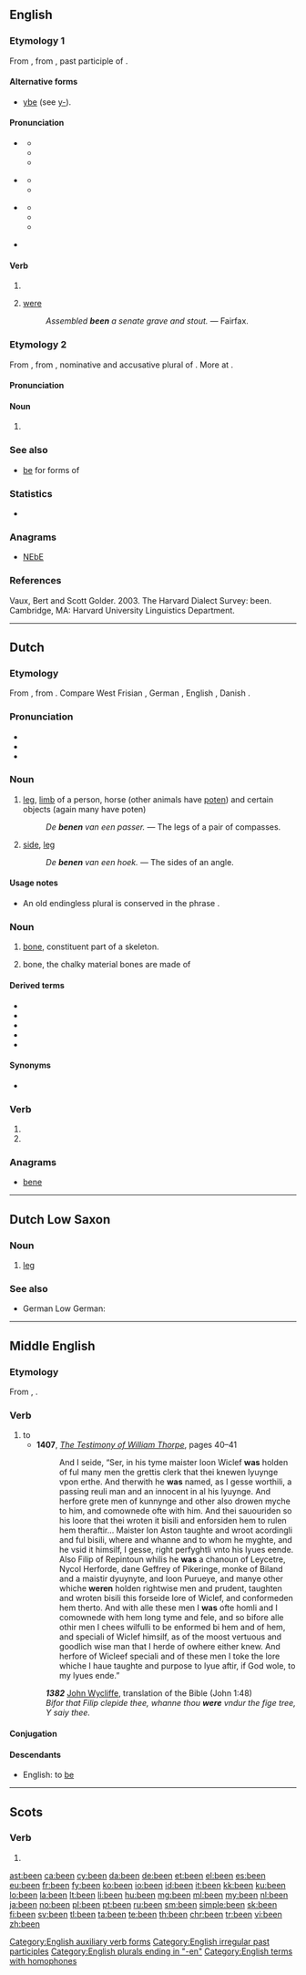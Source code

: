{{also|ben|Ben}}
==English==
{{rft}}
{{wikipedia}}

===Etymology 1===
From {{etyl|enm|en}} {{term|ybeen||lang=enm}}, from {{etyl|ang|en}} {{m|ang|ġebēon}}, past participle of {{term|bēon||to be|lang=ang}}.

====Alternative forms====
* {{sense|obsolete}} [[ybe]] (see [[y-]]).

====Pronunciation====
* {{a|GenAm|RP}} {{IPA|/bɪn/|lang=en}} 
** {{audio|en-us-been.ogg|Audio (US)|lang=en}}
** {{homophones|lang=en|bin}}
** {{rhymes|ɪn|lang=en}}
* {{a|GenAm}} {{IPA|/bɛn/|lang=en}}
** {{homophones|lang=en|Ben}}
** {{rhymes|ɛn|lang=en}}
* {{a|RP}} {{IPA|/biːn/|lang=en}}
** {{audio|En-uk-been.ogg|Audio (UK)|lang=en}}
** {{homophones|lang=en|bean}}
** {{rhymes|iːn|lang=en}}
* {{a|unstressed}} {{IPA|/bɨn/|/bɪ̈n/|lang=en}}

====Verb====
{{head|en|verb form}}

# {{past participle of|be|lang=en}}
# {{context|obsolete|lang=en}} [[were]]
#: ''Assembled '''been''' a senate grave and stout.'' &mdash; Fairfax.
<!-- Translations belong at [[be]] -->

===Etymology 2===
From {{etyl|enm|en}} {{term|been|lang=enm}}, from {{etyl|ang|en}} {{m|ang|bēon||bees}}, nominative and accusative plural of {{m|ang|bēo||bee}}. More at {{l/en|bee}}.

====Pronunciation====
{{rfp|lang=en}}

====Noun====
{{head|en|plural}}

# {{context|UK|_|dialectal|lang=en}} {{plural of|bee|lang=en}}

===See also===
* [[be#Inflection|be]] for forms of {{term|be|lang=en}}

===Statistics===
* {{rank|who|said|would|46|been|will|no|them}}

===Anagrams===
* [[NEbE#English|NEbE]]

===References===
Vaux, Bert and Scott Golder. 2003. The Harvard Dialect Survey: been. Cambridge, MA: Harvard University Linguistics Department.

[[Category:English auxiliary verb forms]]
[[Category:English irregular past participles]]
[[Category:English plurals ending in "-en"]]
[[Category:English terms with homophones]]

----

==Dutch==
{{picdic| image=Beine.JPG
| width=310
| labels=
<!-- Paard -->
{{picdiclabel| color=white | fontsize=12 | posx= 20 | posy= 90 | link=knie | lang=nl }}
{{picdiclabel| color=black | fontsize=12 | posx= 80 | posy=160 | link=enkel | align=left | lang=nl }}
<!-- Wolf -->
{{picdiclabel| color=white | fontsize=12 | posx=115 | posy=100 | link=knie | align=left | lang=nl }}
{{picdiclabel| color=black | fontsize=12 | posx=165 | posy=170 | link=enkel | align=left | lang=nl }}
<!-- Mens -->
{{picdiclabel| color=black | fontsize=12 | posx=260 | posy= 35 | link=heup | lang=nl }}
{{picdiclabel| color=black | fontsize=12 | posx=260 | posy= 80 | link=dij | lang=nl }}
{{picdiclabel| color=black | fontsize=12 | posx=260 | posy=130 | link=knie | lang=nl }}
{{picdiclabel| color=black | fontsize=12 | posx=275 | posy=180 | link=kuit | lang=nl }}
{{picdiclabel| color=black | fontsize=12 | posx=270 | posy=235 | link=enkel | align=left | lang=nl }}
{{picdiclabel| color=black | fontsize=12 | posx=240 | posy=220 | link=voet | align=right | lang=nl }}
| detail1=Click on labels in the image
| detail2=
{{picdicimg| link=limb | lang=nl }}
}}

===Etymology===
From {{etyl|odt|nl}} {{m|odt|*bēn}}, from {{etyl|gem-pro|nl}} {{m|gem-pro|*bainą}}. Compare West Frisian {{term|bien|lang=fy}}, German {{term|Bein|lang=de}}, English {{term|bone|lang=en}}, Danish {{term|ben|lang=da}}.

===Pronunciation===
* {{rhymes|eːn|lang=nl}}
* {{IPA|/beːn/|lang=nl}}
* {{audio|Nl-been.ogg|audio|lang=nl}}

===Noun===
{{nl-noun|n|-en|beentje}}

# {{context|anatomy|lang=nl}} [[leg]], [[limb]] of a person, horse (other animals have [[poten]]) and certain objects (again many have poten)
#: ''De '''benen''' van een passer.'' &mdash; The legs of a pair of compasses.
# {{context|mathematics|lang=nl}} [[side]], [[leg]]
#: ''De '''benen''' van een hoek.'' &mdash; The sides of an angle.

====Usage notes====
* An old endingless plural is conserved in the phrase {{term|op de been||upright, standing, awake|lang=nl}}.

===Noun===
{{nl-noun|n|-eren|pl2=benen|beentje}}

# [[bone]], constituent part of a skeleton.
# {{context|uncountable|lang=nl}} bone, the chalky material bones are made of

====Derived terms====
{{top4}}
* {{l|nl|benig}}
* {{l|nl|borstbeen}}
* {{l|nl|gebeente}}
* {{l|nl|ontbenen}}
* {{l|nl|tweebeen}}
{{bottom}}

====Synonyms====
* {{sense|bone}} {{l|nl|bot}}

===Verb===
{{nl-verb-form}}

# {{nl-verb form of|p=1|n=sg|t=pres|m=ind|benen}}
# {{nl-verb form of|m=imp|benen}}

===Anagrams===
* [[bene#Dutch|bene]]

----

==Dutch Low Saxon==

===Noun===
{{head|nds-nl|noun}}

# [[leg]]

===See also===
* German Low German: {{l|nds-de|Been}}

----

==Middle English==

===Etymology===
From {{etyl|ang|enm}} {{term|beon|lang=ang}}, {{term|wesan|lang=ang}}.

===Verb===
{{head|enm|verb}}

# to {{l/en|be}}
#* '''1407''', ''[[w:The Testimony of William Thorpe|The Testimony of William Thorpe]]'', pages 40–41
#*: And I seide, “Ser, in his tyme maister Ioon Wiclef '''was''' holden of ful many men the grettis clerk that thei knewen lyuynge vpon erthe. And therwith he '''was''' named, as I gesse worthili, a passing reuli man and an innocent in al his lyuynge. And herfore grete men of kunnynge and other also drowen myche to him, and comownede ofte with him. And thei sauouriden so his loore that thei wroten it bisili and enforsiden hem to rulen hem theraftir… Maister Ion Aston taughte and wroot acordingli and ful bisili, where and whanne and to whom he myghte, and he vsid it himsilf, I gesse, right perfyghtli vnto his lyues eende. Also Filip of Repintoun whilis he '''was''' a chanoun of Leycetre, Nycol Herforde, dane Geffrey of Pikeringe, monke of Biland and a maistir dyuynyte, and Ioon Purueye, and manye other whiche '''weren''' holden rightwise men and prudent, taughten and wroten bisili this forseide lore of Wiclef, and conformeden hem therto. And with alle these men I '''was''' ofte homli and I comownede with hem long tyme and fele, and so bifore alle othir men I chees wilfulli to be enformed bi hem and of hem, and speciali of Wiclef himsilf, as of the moost vertuous and goodlich wise man that I herde of owhere either knew. And herfore of Wicleef speciali and of these men I toke the lore whiche I haue taughte and purpose to lyue aftir, if God wole, to my lyues ende.”
#:'''''1382''''' [[w:John Wycliffe|John Wycliffe]], translation of the Bible (John 1:48)
#:''Bifor that Filip clepide thee, whanne thou '''were''' vndur the fige tree, Y saiy thee.''

====Conjugation====
{{enm-conj|type=strong|am|are, been|art|are, been|is|are, been|be|been|beende|(y)been|was|were(n)|were|were(n)|was|were(n)|wer(e)|weren|be|beth}}

====Descendants====
* English: to [[be]]

----

==Scots==

===Verb===
{{head|sco|past participle}}

# {{past participle of|be|lang=sco}}

[[ast:been]]
[[ca:been]]
[[cy:been]]
[[da:been]]
[[de:been]]
[[et:been]]
[[el:been]]
[[es:been]]
[[eu:been]]
[[fr:been]]
[[fy:been]]
[[ko:been]]
[[io:been]]
[[id:been]]
[[it:been]]
[[kk:been]]
[[ku:been]]
[[lo:been]]
[[la:been]]
[[lt:been]]
[[li:been]]
[[hu:been]]
[[mg:been]]
[[ml:been]]
[[my:been]]
[[nl:been]]
[[ja:been]]
[[no:been]]
[[pl:been]]
[[pt:been]]
[[ru:been]]
[[sm:been]]
[[simple:been]]
[[sk:been]]
[[fi:been]]
[[sv:been]]
[[tl:been]]
[[ta:been]]
[[te:been]]
[[th:been]]
[[chr:been]]
[[tr:been]]
[[vi:been]]
[[zh:been]]